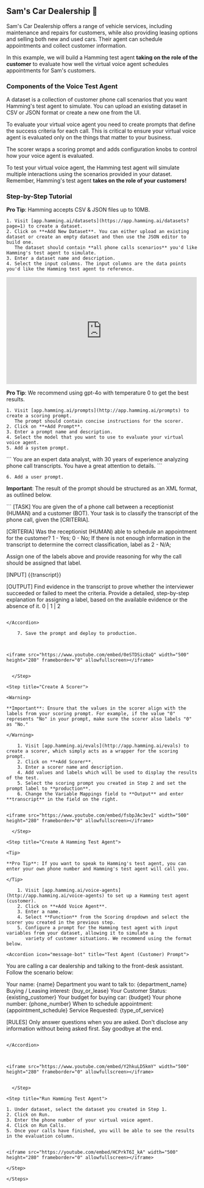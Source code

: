 ## Sam's Car Dealership 🚗

Sam's Car Dealership offers a range of vehicle services, including maintenance and repairs for customers, while also providing leasing options and selling both new and used cars. Their agent can schedule appointments and collect customer information.

In this example, we will build a Hamming test agent **taking on the role of the customer** to evaluate how well the virtual voice agent schedules appointments for Sam's customers. 


### Components of the Voice Test Agent

<CardGroup>
  
  <Card 
  title="Dataset" 
  icon="square-1">
  A dataset is a collection of customer phone call scenarios that you want Hamming's test agent to simulate. You can upload an existing dataset in 
   CSV or JSON format or create a new one from the UI.
  </Card>

  <Card 
  title="Scoring Prompts" 
  icon="square-2">
 To evaluate your virtual voice agent you need to create prompts that define the success criteria for each call. This is critical to ensure your virtual voice agent is evaluated only on the things that matter to your business.
  </Card>

  <Card 
  title="Scorer" 
  icon="square-3">
  The scorer wraps a scoring prompt and adds configuration knobs to control how your voice agent is evaluated.
  </Card>

<Card 
  title="Hamming Test Agent" 
  icon="square-4">
  To test your virtual voice agent, the Hamming test agent will simulate multiple interactions using the scenarios provided in your dataset. Remember, Hamming's test agent **takes on the role of your customers!**
  </Card>

</CardGroup>

### Step-by-Step Tutorial


<Steps>

<Step title= "Create A Dataset">


<Tip>

**Pro Tip**: Hamming accepts CSV & JSON files up to 10MB.

</Tip>
    
    1. Visit [app.hamming.ai/datasets](https://app.hamming.ai/datasets?page=1) to create a dataset.
    2. Click on **+Add New Dataset**. You can either upload an existing dataset or create an empty dataset and then use the JSON editor to build one.
       The dataset should contain **all phone calls scenarios** you'd like Hamming's test agent to simulate. 
    3. Enter a dataset name and description.
    4. Select the input columns. The input columns are the data points you'd like the Hamming test agent to reference. 



<iframe src="https://www.youtube.com/embed/Sw1GgRYKUG4" width="500" height="280" frameborder="0" allowfullscreen></iframe>

  </Step>

 <Step title="Create A Scoring Prompt" >

<Tip>

**Pro Tip**: We recommend using gpt-4o with temperature 0 to get the best results.

</Tip>

    1. Visit [app.hamming.ai/prompts](http://app.hamming.ai/prompts) to create a scoring prompt.
       The prompt should contain concise instructions for the scorer.
    2. Click on **+Add Prompt**.
    3. Enter a prompt name and description.
    4. Select the model that you want to use to evaluate your virtual voice agent.
    5. Add a system prompt.

<Accordion icon="message-bot" title="System Prompt">
```
You are an expert data analyst, with 30 years of experience analyzing phone call transcripts. You have a great attention to details.
```
</Accordion>

    6. Add a user prompt.


<Warning>

**Important**: The result of the prompt should be structured as an XML format, as outlined below.

</Warning>

<Accordion icon="message-bot" title="User Prompt">
  ```
[TASK]
You are given the <transcript> of a phone call between a receptionist (HUMAN) and a customer (BOT).
Your task is to classify the transcript of the phone call, given the [CRITERIA]. 

[CRITERIA]
Was the receptionist (HUMAN) able to schedule an appointment for the customer? 1 - Yes; 0 - No;
If there is not enough information in the transcript to determine the correct classification, label as 2 - N/A;

Assign one of the labels above and provide reasoning for why the call should be assigned that label.

[INPUT]
<transcript>
{{transcript}}
</transcript>

[OUTPUT]
<score>
<reason>
Find evidence in the transcript to prove whether the interviewer succeeded or failed to meet the criteria.
Provide a detailed, step-by-step explanation for assigning a label, based on the available evidence or the absence of it.
</reason>
<value>
0 | 1 | 2
</value>

```

</Accordion>

    7. Save the prompt and deploy to production.


    
<iframe src="https://www.youtube.com/embed/0eSTDSic8aQ" width="500" height="280" frameborder="0" allowfullscreen></iframe>
 

  </Step>

<Step title="Create A Scorer">

<Warning>

**Important**: Ensure that the values in the scorer align with the labels from your scoring prompt. For example, if the value "0" represents "No" in your prompt, make sure the scorer also labels "0" as "No."

</Warning>

    1. Visit [app.hamming.ai/evals](http://app.hamming.ai/evals) to create a scorer, which simply acts as a wrapper for the scoring prompt.
    2. Click on **+Add Scorer**.
    3. Enter a scorer name and description.
    4. Add values and labels which will be used to display the results of the test.
    5. Select the scoring prompt you created in Step 2 and set the prompt label to **production**.
    6. Change the Variable Mappings field to **Output** and enter **transcript** in the field on the right. 


<iframe src="https://www.youtube.com/embed/fsbpJAc3evI" width="500" height="280" frameborder="0" allowfullscreen></iframe>

  </Step>

<Step title="Create A Hamming Test Agent">

<Tip>

**Pro Tip**: If you want to speak to Hamming's test agent, you can enter your own phone number and Hamming's test agent will call you.

</Tip>

    1. Visit [app.hamming.ai/voice-agents](http://app.hamming.ai/voice-agents) to set up a Hamming test agent (customer).
    2. Click on **+Add Voice Agent**.
    3. Enter a name.
    4. Select **Function** from the Scoring dropdown and select the scorer you created in the previous step.
    5. Configure a prompt for the Hamming test agent with input variables from your dataset, allowing it to simulate a 
       variety of customer situations. We recommend using the format below.

<Accordion icon="message-bot" title="Test Agent (Customer) Prompt">
  ```
You are calling a car dealership and talking to the front-desk assistant. Follow the scenario below:

Your name: {name}
Department you want to talk to: {department_name}
Buying / Leasing interest: {buy_or_lease}
Your Customer Status: {existing_customer}
Your budget for buying car: {budget}
Your phone number: {phone_number}
When to schedule appointment: {appointment_schedule}
Service Requested: {type_of_service}


[RULES]
Only answer questions when you are asked. Don't disclose any information without being asked first.
Say goodbye at the end.

```

</Accordion>

   

<iframe src="https://www.youtube.com/embed/Y2hkuLD5kmY" width="500" height="280" frameborder="0" allowfullscreen></iframe>


  </Step>

<Step title="Run Hamming Test Agent">

1. Under dataset, select the dataset you created in Step 1.
2. Click on Run.
3. Enter the phone number of your virtual voice agent.
4. Click on Run Calls.
5. Once your calls have finished, you will be able to see the results in the evaluation column.


<iframe src="https://youtube.com/embed/HCPrkT6I_kA" width="500" height="280" frameborder="0" allowfullscreen></iframe>

</Step>

</Steps>






